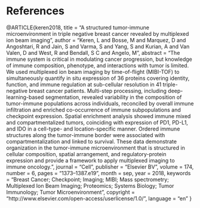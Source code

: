 # References {.unnumbered}

::: {#refs}
@ARTICLE{keren2018,
  title     = "A structured tumor-immune microenvironment in triple negative
               breast cancer revealed by multiplexed ion beam imaging",
  author    = "Keren, L and Bosse, M and Marquez, D and Angoshtari,
               R and Jain, S and Varma, S and Yang, S and
               Kurian, A and Van Valen, D and West, R and
               Bendall, S C and Angelo, M",
  abstract  = "The immune system is critical in modulating cancer progression,
               but knowledge of immune composition, phenotype, and interactions
               with tumor is limited. We used multiplexed ion beam imaging by
               time-of-flight (MIBI-TOF) to simultaneously quantify in situ
               expression of 36 proteins covering identity, function, and
               immune regulation at sub-cellular resolution in 41
               triple-negative breast cancer patients. Multi-step processing,
               including deep-learning-based segmentation, revealed variability
               in the composition of tumor-immune populations across
               individuals, reconciled by overall immune infiltration and
               enriched co-occurrence of immune subpopulations and checkpoint
               expression. Spatial enrichment analysis showed immune mixed and
               compartmentalized tumors, coinciding with expression of PD1,
               PD-L1, and IDO in a cell-type- and location-specific manner.
               Ordered immune structures along the tumor-immune border were
               associated with compartmentalization and linked to survival.
               These data demonstrate organization in the tumor-immune
               microenvironment that is structured in cellular composition,
               spatial arrangement, and regulatory-protein expression and
               provide a framework to apply multiplexed imaging to immune
               oncology.",
  journal   = "Cell",
  publisher = "Elsevier BV",
  volume    =  174,
  number    =  6,
  pages     = "1373--1387.e19",
  month     =  sep,
  year      =  2018,
  keywords  = "Breast Cancer; Checkpoint; Imaging; MIBI; Mass spectrometry;
               Multiplexed Ion Beam Imaging; Proteomics; Systems Biology; Tumor
               Immunology; Tumor Microenvironment",
  copyright = "http://www.elsevier.com/open-access/userlicense/1.0/",
  language  = "en"
}
:::
